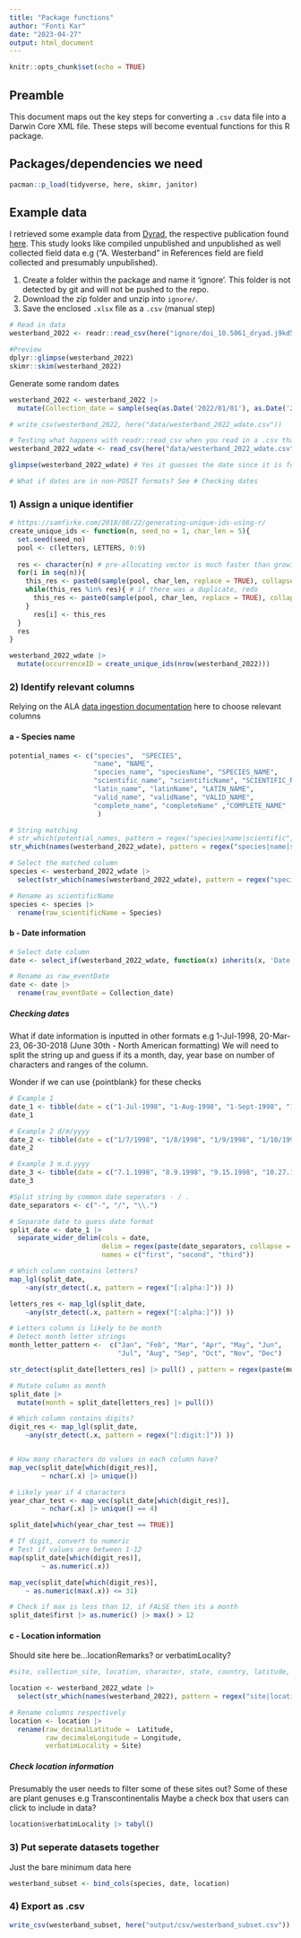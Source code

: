 ```yaml
---
title: "Package functions"
author: "Fonti Kar"
date: "2023-04-27"
output: html_document
---
```


```r
knitr::opts_chunk$set(echo = TRUE)
```

## Preamble

This document maps out the key steps for converting a `.csv` data file into a Darwin Core XML file. These steps will become eventual functions for this R package.

## Packages/dependencies we need

```r
pacman::p_load(tidyverse, here, skimr, janitor)
```

## Example data

I retrieved some example data from [Dyrad](https://datadryad.org/stash/dataset/doi:10.5061%2Fdryad.j9kd51cgr), the respective publication found [here](https://onlinelibrary.wiley.com/doi/full/10.1111/gcb.16501). This study looks like compiled unpublished and unpublished as well collected field data e.g ("A. Westerband" in References field are field collected and presumably unpublished). 

1. Create a folder within the package and name it 'ignore'. This folder is not detected by git and will not be pushed to the repo.
2. Download the zip folder and unzip into `ignore/`.
3. Save the enclosed `.xlsx` file as a `.csv` (manual step)
```r
# Read in data
westerband_2022 <- readr::read_csv(here("ignore/doi_10.5061_dryad.j9kd51cgr__v4/Westerband_2022_GCB_DRYAD.csv"))

#Preview
dplyr::glimpse(westerband_2022)
skimr::skim(westerband_2022)
```

Generate some random dates

```r
westerband_2022 <- westerband_2022 |> 
  mutate(Collection_date = sample(seq(as.Date('2022/01/01'), as.Date('2023/01/01'), by="day"), nrow(westerband_2022), replace = TRUE))

# write_csv(westerband_2022, here("data/westerband_2022_wdate.csv"))

# Testing what happens with readr::read_csv when you read in a .csv that contains dates. Does it parse as string? 
westerband_2022_wdate <- read_csv(here("data/westerband_2022_wdate.csv"))

glimpse(westerband_2022_wdate) # Yes it guesses the date since it is formatted as yyyy-mm-dd

# What if dates are in non-POSIT formats? See # Checking dates
```

### 1) Assign a unique identifier

```r
# https://samfirke.com/2018/08/22/generating-unique-ids-using-r/
create_unique_ids <- function(n, seed_no = 1, char_len = 5){
  set.seed(seed_no)
  pool <- c(letters, LETTERS, 0:9)
  
  res <- character(n) # pre-allocating vector is much faster than growing it
  for(i in seq(n)){
    this_res <- paste0(sample(pool, char_len, replace = TRUE), collapse = "")
    while(this_res %in% res){ # if there was a duplicate, redo
      this_res <- paste0(sample(pool, char_len, replace = TRUE), collapse = "")
    }
      res[i] <- this_res
  }
  res
}

westerband_2022_wdate |> 
  mutate(occurrenceID = create_unique_ids(nrow(westerband_2022))) 
```


### 2) Identify relevant columns

Relying on the ALA [data ingestion documentation](https://support.ala.org.au/support/solutions/articles/6000261427-sharing-a-dataset-with-the-ala) here to choose relevant columns

#### a - Species name

```r
potential_names <- c("species",  "SPECIES",
                     "name", "NAME",
                     "species_name", "speciesName", "SPECIES_NAME",
                     "scientific_name", "scientificName", "SCIENTIFIC_NAME",
                     "latin_name", "latinName", "LATIN_NAME",
                     "valid_name", "validName", "VALID_NAME", 
                     "complete_name", "completeName" ,"COMPLETE_NAME"
                      )

# String matching
# str_which(potential_names, pattern = regex("species|name|scientific", ignore_case = TRUE))
str_which(names(westerband_2022_wdate), pattern = regex("species|name|scientific", ignore_case = TRUE))

# Select the matched column
species <- westerband_2022_wdate |> 
  select(str_which(names(westerband_2022_wdate), pattern = regex("species|name|scientific", ignore_case = TRUE))) 

# Rename as scientificName
species <- species |> 
  rename(raw_scientificName = Species) 
```
#### b - Date information

```r
# Select date column
date <- select_if(westerband_2022_wdate, function(x) inherits(x, 'Date'))

# Rename as raw_eventDate
date <- date |> 
  rename(raw_eventDate = Collection_date) 
```

##### Checking dates

What if date information is inputted in other formats e.g 1-Jul-1998, 20-Mar-23, 06-30-2018 (June 30th - North American formatting) 
We will need to split the string up and guess if its a month, day, year base on number of characters and ranges of the column.

Wonder if we can use {pointblank} for these checks

```r
# Example 1
date_1 <- tibble(date = c("1-Jul-1998", "1-Aug-1998", "1-Sept-1998", "1-Oct-1998"))
date_1

# Example 2 d/m/yyyy
date_2 <- tibble(date = c("1/7/1998", "1/8/1998", "1/9/1998", "1/10/1998"))
date_2

# Example 3 m.d.yyyy
date_3 <- tibble(date = c("7.1.1998", "8.9.1998", "9.15.1998", "10.27.1998"))
date_3

#Split string by common date seperators - / . 
date_separators <- c("-", "/", "\\.")

# Separate date to guess date format
split_date <- date_1 |> 
  separate_wider_delim(cols = date,
                       delim = regex(paste(date_separators, collapse = "|")),
                       names = c("first", "second", "third"))

# Which column contains letters?
map_lgl(split_date,
    ~any(str_detect(.x, pattern = regex("[:alpha:]")) ))

letters_res <- map_lgl(split_date,
    ~any(str_detect(.x, pattern = regex("[:alpha:]")) ))

# Letters column is likely to be month
# Detect month letter strings
month_letter_pattern <-  c("Jan", "Feb", "Mar", "Apr", "May", "Jun",
                           "Jul", "Aug", "Sep", "Oct", "Nov", "Dec")

str_detect(split_date[letters_res] |> pull() , pattern = regex(paste(month_letter_pattern, collapse = "|"))) |> any()

# Mutate column as month
split_date |> 
  mutate(month = split_date[letters_res] |> pull())

# Which column contains digits?
digit_res <- map_lgl(split_date,
    ~any(str_detect(.x, pattern = regex("[:digit:]")) ))


# How many characters do values in each column have?
map_vec(split_date[which(digit_res)],
        ~ nchar(.x) |> unique())

# Likely year if 4 characters
year_char_test <- map_vec(split_date[which(digit_res)],
        ~ nchar(.x) |> unique() == 4)

split_date[which(year_char_test == TRUE)]

# If digit, convert to numeric
# Test if values are between 1-12
map(split_date[which(digit_res)],
        ~ as.numeric(.x))

map_vec(split_date[which(digit_res)],
    ~ as.numeric(max(.x)) <= 31)

# Check if max is less than 12, if FALSE then its a month
split_date$first |> as.numeric() |> max() > 12
```

#### c - Location information

Should site here be...locationRemarks? or verbatimLocality? 

```r
#site, collection_site, location, character, state, country, latitude, longitude

location <- westerband_2022_wdate |> 
  select(str_which(names(westerband_2022), pattern = regex("site|location|state|country|province|latitude|longitude", ignore_case = TRUE))) 

# Rename columns respectively 
location <- location |> 
  rename(raw_decimalLatitude =  Latitude,
         raw_decimaleLongitude = Longitude,
         verbatimLocality = Site)
```

##### Check location information

Presumably the user needs to filter some of these sites out? Some of these are plant genuses e.g Transcontinentalis
Maybe a check box that users can click to include in data? 

```r
location$verbatimLocality |> tabyl()
```

### 3) Put seperate datasets together 

Just the bare minimum data here

```r
westerband_subset <- bind_cols(species, date, location)
```

### 4) Export as .csv

```r
write_csv(westerband_subset, here("output/csv/westerband_subset.csv"))
```



